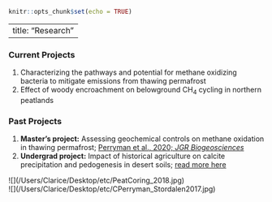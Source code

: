 
```r
knitr::opts_chunk$set(echo = TRUE)
```


---
title: "Research"
---

### Current Projects
1. Characterizing the pathways and potential for methane oxidizing bacteria to mitigate emissions from thawing permafrost
2. Effect of woody encroachment on belowground CH~4~ cycling in northern peatlands

### Past Projects
1. __Master's project:__ Assessing geochemical controls on methane oxidation in thawing permafrost; [Perryman et al., 2020; _JGR Biogeosciences_](https://agupubs.onlinelibrary.wiley.com/doi/abs/10.1029/2019JG005526) 
2. __Undergrad project:__ Impact of historical agriculture on calcite precipitation and pedogenesis in desert soils; [read more here](https://anthrosource.onlinelibrary.wiley.com/doi/10.1111/cuag.12241?fbclid=IwAR2OjBvRfMkLfhBn88jV-UoSQ5S7mBNaBVkkiYL5DDYjSWnrKefuQGwvMyQ)

<div class = "row">
  
  
<div class = "col-md-3”>
![](/Users/Clarice/Desktop/etc/CPerryman_PWSampling2017.jpg)
</div>
 
<div class = "col-md-3”>
![](/Users/Clarice/Desktop/etc/PeatCoring_2018.jpg)
</div>

<div class = "col-md-3”>
![](/Users/Clarice/Desktop/etc/IncPrep_2018.jpeg)
</div>


<div class = "col-md-3”>
![](/Users/Clarice/Desktop/etc/CPerryman_Stordalen2017.jpg)
</div>





